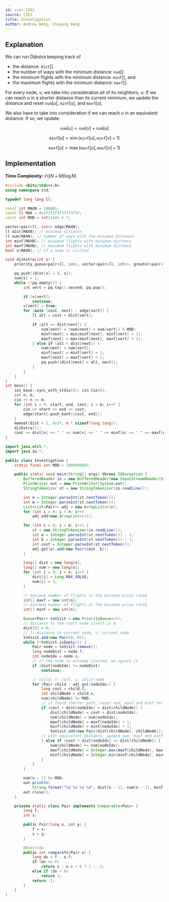 ```yaml
---
id: cses-1202
source: CSES
title: Investigation
author: Andrew Wang, Chuyang Wang
---
```


## Explanation

We can run Dijkstra keeping track of
- the distance: $\texttt{dist}[]$
- the number of ways with the minimum distance: $\texttt{num}[]$
- the minimum flights with the minimum distance: $\texttt{minf}[]$, and 
- the maximum flights with the minimum distance: $\texttt{maxf}[]$.

For every node, $v$, we take into consideration all of its neighbors, $u$. If we
can reach $u$ in a shorter distance than its current minimum, we update the
distance and reset $\texttt{num}[u]$, $\texttt{minf}[u]$, and $\texttt{maxf}[u]$.

We also have to take into
consideration if we can reach $u$ in an equivalent distance. If so, we update:

$$
\texttt{num}[u] = \texttt{num}[v] + \texttt{num}[u]
$$

$$
\texttt{minf}[u] = \min(\texttt{minf}[u], \texttt{minf}[v] + 1)
$$

$$
\texttt{maxf}[u] = \max(\texttt{maxf}[u], \texttt{maxf}[v] + 1)
$$

## Implementation

**Time Complexity:** $\mathcal{O}((N + M)\log N)$

<LanguageSection>
	
<CPPSection>

```cpp
#include <bits/stdc++.h>
using namespace std;

typedef long long ll;

const int MAXN = 100001;
const ll MAX = 0x3f3f3f3f3f3f3f3f;
const int MOD = int(1e9) + 7;

vector<pair<ll, int>> edge[MAXN];
ll dist[MAXN]; // minimum distance
ll num[MAXN]; // number of ways with the minimum distance
int minf[MAXN]; // minimum flights with minimum distance
int maxf[MAXN]; // maximum flights with minimum distance
bool v[MAXN]; // if a node is visited

void djikstra(int s) {
	priority_queue<pair<ll, int>, vector<pair<ll, int>>, greater<pair<ll, int>>> pq;

	pq.push({dist[s] = 0, s});
	num[s] = 1;
	while (!pq.empty()) {
		int vert = pq.top().second; pq.pop();

		if (v[vert])
			continue;
		v[vert] = true;
		for (auto [cost, next] : edge[vert]) {
			ll alt = cost + dist[vert];

			if (alt == dist[next]) {
				num[next] = (num[next] + num[vert]) % MOD;
				minf[next] = min(minf[next], minf[vert] + 1);
				maxf[next] = max(maxf[next], maxf[vert] + 1);
			} else if (alt < dist[next]) {
				num[next] = num[vert];
				minf[next] = minf[vert] + 1;
				maxf[next] = maxf[vert] + 1;
				pq.push({dist[next] = alt, next});
			}
		}
	}
}
int main() {
	ios_base::sync_with_stdio(0); cin.tie(0);
	int n, m;
	cin >> n >> m;
	for (int i = 0, start, end, cost; i < m; i++) {
		cin >> start >> end >> cost;
		edge[start].push_back({cost, end});
	}
	memset(dist + 1, 0x3f, n * sizeof(long long));
	djikstra(1);
	cout << dist[n] << " " << num[n] << " " << minf[n] << " " << maxf[n];
}
```

</CPPSection>

<JavaSection>

```java
import java.util.*;
import java.io.*;

public class Investigation {
	static final int MOD = 1000000007;

	public static void main(String[] args) throws IOException {
		BufferedReader in = new BufferedReader(new InputStreamReader(System.in));
		PrintWriter out = new PrintWriter(System.out);
		StringTokenizer st = new StringTokenizer(in.readLine());

		int n = Integer.parseInt(st.nextToken());
		int m = Integer.parseInt(st.nextToken());
		List<List<Pair>> adj = new ArrayList<>(n);
		for (int i = 0; i < n; i++)
			adj.add(new ArrayList<>());

		for (int i = 0; i < m; i++) {
			st = new StringTokenizer(in.readLine());
			int a = Integer.parseInt(st.nextToken()) - 1;
			int b = Integer.parseInt(st.nextToken()) - 1;
			int cost = Integer.parseInt(st.nextToken());
			adj.get(a).add(new Pair(cost, b));
		}

		long[] dist = new long[n];
		long[] num = new long[n];
		for (int i = 0; i < n; i++) {
			dist[i] = Long.MAX_VALUE;
			num[i] = 1;
		}

		// maximum number of flights in the minimum-price route
		int[] maxf = new int[n];
		// minimum number of flights in the minimum-price route
		int[] minf = new int[n];

		Queue<Pair> toVisit = new PriorityQueue<>();
		// distance to the start node itself is 0
		dist[0] = 0;
		// f: distance to current node, s: current node
		toVisit.add(new Pair(0, 0));
		while (!toVisit.isEmpty()) {
			Pair node = toVisit.remove();
			long nodeDist = node.f;
			int nodeIdx = node.s;
			// if the node is already visited, we ignore it
			if (dist[nodeIdx] != nodeDist)
				continue;

			// child: f: cost, s: chlid node
			for (Pair child : adj.get(nodeIdx)) {
				long cost = child.f;
				int childNode = child.s;
				num[childNode] %= MOD;
				// if found shorter path, reset num, maxf and minf for child
				if (cost + dist[nodeIdx] < dist[childNode]) {
					dist[childNode] = cost + dist[nodeIdx];
					num[childNode] = num[nodeIdx];
					maxf[childNode] = maxf[nodeIdx] + 1;
					minf[childNode] = minf[nodeIdx] + 1;
					toVisit.add(new Pair(dist[childNode], childNode));
				// with equivalent distance, update num, maxf and minf
				} else if (cost + dist[nodeIdx] == dist[childNode]) {
					num[childNode] += num[nodeIdx];
					maxf[childNode] = Integer.max(maxf[childNode], maxf[nodeIdx] + 1);
					minf[childNode] = Integer.min(minf[childNode], minf[nodeIdx] + 1);
				}
			}
		}

		num[n - 1] %= MOD;
		out.println(
			String.format("%d %d %d %d", dist[n - 1], num[n - 1], minf[n - 1], maxf[n - 1]));
		out.close();
	}

	private static class Pair implements Comparable<Pair> {
		long f;
		int s;

		public Pair(long x, int y) {
			f = x;
			s = y;
		}

		@Override
		public int compareTo(Pair o) {
			long dx = f - o.f;
			if (dx == 0)
				return s - o.s > 0 ? 1 : -1;
			else if (dx > 0)
				return 1;
			return -1;
		}
	}
}
```
</JavaSection>

</LanguageSection>
